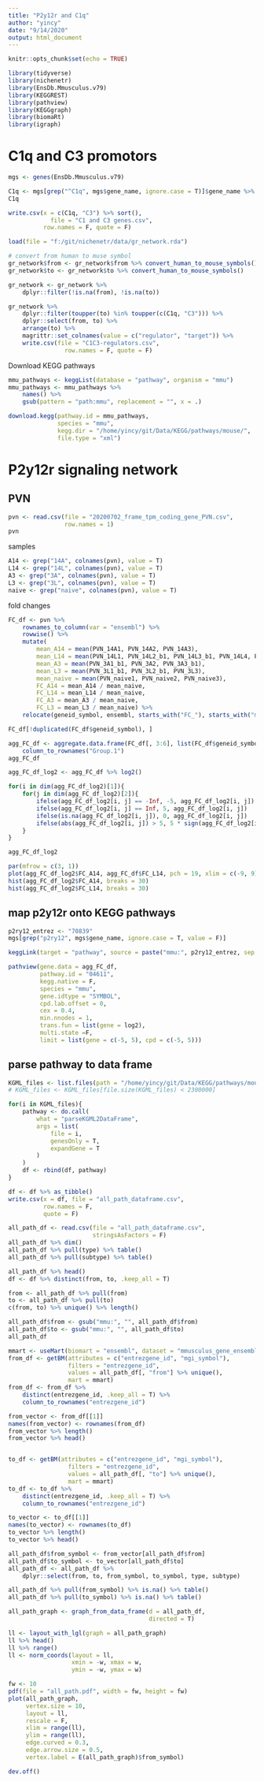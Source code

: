 ```yaml
---
title: "P2y12r and C1q"
author: "yincy"
date: "9/14/2020"
output: html_document
---
```


```r
knitr::opts_chunk$set(echo = TRUE)
```


```r
library(tidyverse)
library(nichenetr)
library(EnsDb.Mmusculus.v79)
library(KEGGREST)
library(pathview)
library(KEGGgraph)
library(biomaRt)
library(igraph)
```


# C1q and C3 promotors  
```r
mgs <- genes(EnsDb.Mmusculus.v79)

C1q <- mgs[grep("^C1q", mgs$gene_name, ignore.case = T)]$gene_name %>% unique()
C1q

write.csv(x = c(C1q, "C3") %>% sort(), 
            file = "C1 and C3 genes.csv", 
          row.names = F, quote = F)
```

```r
load(file = "f:/git/nichenetr/data/gr_network.rda")

# convert from human to muse symbol
gr_network$from <- gr_network$from %>% convert_human_to_mouse_symbols()
gr_network$to <- gr_network$to %>% convert_human_to_mouse_symbols()

gr_network <- gr_network %>% 
    dplyr::filter(!is.na(from), !is.na(to))

gr_network %>% 
    dplyr::filter(toupper(to) %in% toupper(c(C1q, "C3"))) %>% 
    dplyr::select(from, to) %>% 
    arrange(to) %>% 
    magrittr::set_colnames(value = c("regulator", "target")) %>% 
    write.csv(file = "C1C3-regulators.csv", 
                row.names = F, quote = F)
```


Download KEGG pathways  
```r
mmu_pathways <- keggList(database = "pathway", organism = "mmu")
mmu_pathways <- mmu_pathways %>% 
    names() %>% 
    gsub(pattern = "path:mmu", replacement = "", x = .)

download.kegg(pathway.id = mmu_pathways, 
              species = "mmu", 
              kegg.dir = "/home/yincy/git/Data/KEGG/pathways/mouse/", 
              file.type = "xml")
```


# P2y12r signaling network  
## PVN  
```r
pvn <- read.csv(file = "20200702_frame_tpm_coding_gene_PVN.csv", 
                row.names = 1)
pvn
```

samples  
```r
A14 <- grep("14A", colnames(pvn), value = T)
L14 <- grep("14L", colnames(pvn), value = T)
A3 <- grep("3A", colnames(pvn), value = T)
L3 <- grep("3L", colnames(pvn), value = T)
naive <- grep("naive", colnames(pvn), value = T)
```

fold changes  
```r
FC_df <- pvn %>% 
    rownames_to_column(var = "ensembl") %>% 
    rowwise() %>% 
    mutate(
        mean_A14 = mean(PVN_14A1, PVN_14A2, PVN_14A3), 
        mean_L14 = mean(PVN_14L1, PVN_14L2_b1, PVN_14L3_b1, PVN_14L4, PVN_14L5, PVN_14L6), 
        mean_A3 = mean(PVN_3A1_b1, PVN_3A2, PVN_3A3_b1), 
        mean_L3 = mean(PVN_3L1_b1, PVN_3L2_b1, PVN_3L3), 
        mean_naive = mean(PVN_naive1, PVN_naive2, PVN_naive3), 
        FC_A14 = mean_A14 / mean_naive, 
        FC_L14 = mean_L14 / mean_naive, 
        FC_A3 = mean_A3 / mean_naive, 
        FC_L3 = mean_L3 / mean_naive) %>% 
    relocate(geneid_symbol, ensembl, starts_with("FC_"), starts_with("mean")) 

FC_df[!duplicated(FC_df$geneid_symbol), ]
```

```r
agg_FC_df <- aggregate.data.frame(FC_df[, 3:6], list(FC_df$geneid_symbol), FUN = "sum") %>% 
    column_to_rownames("Group.1")
agg_FC_df
```

```r
agg_FC_df_log2 <- agg_FC_df %>% log2()

for(i in dim(agg_FC_df_log2)[1]){
    for(j in dim(agg_FC_df_log2)[2]){
        ifelse(agg_FC_df_log2[i, j] == -Inf, -5, agg_FC_df_log2[i, j])
        ifelse(agg_FC_df_log2[i, j] == Inf, 5, agg_FC_df_log2[i, j])
        ifelse(is.na(agg_FC_df_log2[i, j]), 0, agg_FC_df_log2[i, j])
        ifelse(abs(agg_FC_df_log2[i, j]) > 5, 5 * sign(agg_FC_df_log2[i, j]), agg_FC_df_log2[i, j])
    }
}

agg_FC_df_log2
```

```r
par(mfrow = c(3, 1))
plot(agg_FC_df_log2$FC_A14, agg_FC_df$FC_L14, pch = 19, xlim = c(-9, 9), ylim = c(-9, 9))
hist(agg_FC_df_log2$FC_A14, breaks = 30)
hist(agg_FC_df_log2$FC_L14, breaks = 30)
```


## map p2y12r onto KEGG pathways  
```r
p2ry12_entrez <- "70839"
mgs[grep("p2ry12", mgs$gene_name, ignore.case = T, value = F)]
```

```r
keggLink(target = "pathway", source = paste("mmu:", p2ry12_entrez, sep = ""))
```

```r
pathview(gene.data = agg_FC_df, 
         pathway.id = "04611", 
         kegg.native = F, 
         species = "mmu", 
         gene.idtype = "SYMBOL", 
         cpd.lab.offset = 0, 
         cex = 0.4, 
         min.nnodes = 1, 
         trans.fun = list(gene = log2), 
         multi.state =F, 
         limit = list(gene = c(-5, 5), cpd = c(-5, 5)))
```


## parse pathway to data frame   
```r
KGML_files <- list.files(path = "/home/yincy/git/Data/KEGG/pathways/mouse/", full.names = T, pattern = ".xml$")
# KGML_files <- KGML_files[file.size(KGML_files) < 2300000]

for(i in KGML_files){
    pathway <- do.call(
        what = "parseKGML2DataFrame", 
        args = list(
            file = i, 
            genesOnly = T, 
            expandGene = T
        )
    )
    df <- rbind(df, pathway)
}

df <- df %>% as_tibble()
write.csv(x = df, file = "all_path_dataframe.csv", 
          row.names = F, 
          quote = F)

all_path_df <- read.csv(file = "all_path_dataframe.csv", 
                        stringsAsFactors = F)
all_path_df %>% dim()
all_path_df %>% pull(type) %>% table()
all_path_df %>% pull(subtype) %>% table()

all_path_df %>% head()
df <- df %>% distinct(from, to, .keep_all = T)

from <- all_path_df %>% pull(from)
to <- all_path_df %>% pull(to)
c(from, to) %>% unique() %>% length()
```

```r
all_path_df$from <- gsub("mmu:", "", all_path_df$from)
all_path_df$to <- gsub("mmu:", "", all_path_df$to)
all_path_df
```

```r
mmart <- useMart(biomart = "ensembl", dataset = "mmusculus_gene_ensembl")
from_df <- getBM(attributes = c("entrezgene_id", "mgi_symbol"), 
                 filters = "entrezgene_id", 
                 values = all_path_df[, "from"] %>% unique(), 
                 mart = mmart)
from_df <- from_df %>% 
    distinct(entrezgene_id, .keep_all = T) %>% 
    column_to_rownames("entrezgene_id") 

from_vector <- from_df[[1]]
names(from_vector) <- rownames(from_df)
from_vector %>% length()
from_vector %>% head()


to_df <- getBM(attributes = c("entrezgene_id", "mgi_symbol"), 
                 filters = "entrezgene_id", 
                 values = all_path_df[, "to"] %>% unique(), 
                 mart = mmart)
to_df <- to_df %>% 
    distinct(entrezgene_id, .keep_all = T) %>% 
    column_to_rownames("entrezgene_id")

to_vector <- to_df[[1]]
names(to_vector) <- rownames(to_df)
to_vector %>% length()
to_vector %>% head()
```

```r
all_path_df$from_symbol <- from_vector[all_path_df$from] 
all_path_df$to_symbol <- to_vector[all_path_df$to]
all_path_df <- all_path_df %>% 
    dplyr::select(from, to, from_symbol, to_symbol, type, subtype)
```

```r
all_path_df %>% pull(from_symbol) %>% is.na() %>% table()
all_path_df %>% pull(to_symbol) %>% is.na() %>% table()
```

```r
all_path_graph <- graph_from_data_frame(d = all_path_df, 
                                        directed = T)

ll <- layout_with_lgl(graph = all_path_graph)
ll %>% head()
ll %>% range()
ll <- norm_coords(layout = ll, 
                  xmin = -w, xmax = w, 
                  ymin = -w, ymax = w)
```


```r
fw <- 10
pdf(file = "all_path.pdf", width = fw, height = fw)
plot(all_path_graph, 
     vertex.size = 10,
     layout = ll, 
     rescale = F, 
     xlim = range(ll), 
     ylim = range(ll), 
     edge.curved = 0.3, 
     edge.arrow.size = 0.5, 
     vertex.label = E(all_path_graph)$from_symbol)

dev.off()
```








